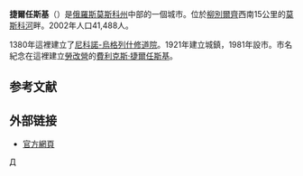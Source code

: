 {{otheruse|捷尔任斯基}}{{Infobox Russian town}}
'''捷爾任斯基'''（{{lang-ru|Дзержи́нский}}）是[[俄羅斯|俄羅斯]][[莫斯科州|莫斯科州]]中部的一個城市。位於[[柳別爾齊|柳別爾齊]]西南15公里的[[莫斯科河|莫斯科河]]畔。2002年人口41,488人。

1380年這裡建立了[[尼科諾-烏格列什修道院|尼科諾-烏格列什修道院]]。1921年建立城鎮，1981年設市。市名紀念在這裡建立[[勞改營|勞改營]]的[[費利克斯·捷爾任斯基|費利克斯·捷爾任斯基]]。

==参考文献==
{{reflist}}

== 外部链接 ==
* [http://www.ugresh.ru/ 官方網頁] {{Wayback|url=http://www.ugresh.ru/ |date=20200222162636 }} {{ru icon}}

{{Cities and towns in Moscow Oblast}}

[[Category:莫斯科州城市|Д]]